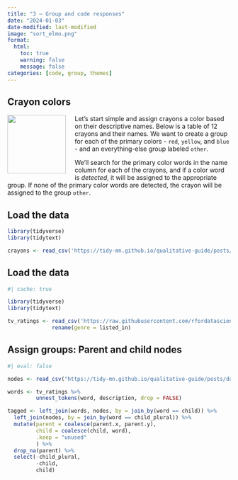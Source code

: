 ```yaml
---
title: "3 — Group and code responses"
date: "2024-01-03"
date-modified: last-modified
image: "sort_elmo.png"
format:
  html:
    toc: true
    warning: false
    message: false
categories: [code, group, themes]
---
```



## Crayon colors


<img src="../crayons.jpg" style="margin-right: 20px; margin-bottom: 2px;" align="left" width="132">

Let's start simple and assign crayons a color based on their descriptive names. Below is a table of 12 crayons and their names. We want to create a group for each of the primary colors - `red`, `yellow`, and `blue` - and an everything-else group labeled `other`. 

We'll search for the primary color words in the name column for each of the crayons, and if a color word is *detected*, it will be assigned to the appropriate group. If none of the primary color words are detected, the crayon will be assigned to the group `other`.


## Load the data
```r

library(tidyverse)
library(tidytext)

crayons <- read_csv('https://tidy-mn.github.io/qualitative-guide/posts/data/crayons.csv') 
```



## Load the data
```r
#| cache: true

library(tidyverse)
library(tidytext)

tv_ratings <- read_csv('https://raw.githubusercontent.com/rfordatascience/tidytuesday/master/data/2021/2021-04-20/netflix_titles.csv')  %>%
              rename(genre = listed_in)
```


## Assign groups: Parent and child nodes

```r
#| eval: false

nodes <- read_csv("https://tidy-mn.github.io/qualitative-guide/posts/data/tv_parent_child_nodes.csv")

words <- tv_ratings %>%
         unnest_tokens(word, description, drop = FALSE)

tagged <- left_join(words, nodes, by = join_by(word == child)) %>%
  left_join(nodes, by = join_by(word == child_plural)) %>%
  mutate(parent = coalesce(parent.x, parent.y),
         child = coalesce(child, word),
         .keep = "unused"
         ) %>%
  drop_na(parent) %>%
  select(-child_plural,
         -child,
         child)

```
